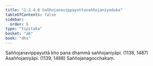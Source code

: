 ```yaml
---
title: "1.2.4.6 Saññojanavippayuttasaññojaniyaduka"
tableOfContents: false
sidebar:
  order: 6
type: "tipitaka"
basket: "ab"
book: "dhs"
---
```



<DynamicBreadcrumb />

<Division number="47" book="dhs" bookNo="29" page="8">

<Paragraph number="120" book="dhs">
Saññojanavippayuttā kho pana dhammā saññojaniyāpi. (<Emphasis>1138, 1487</Emphasis>)
</Paragraph>

<Paragraph number="121" book="dhs">
Asaññojaniyāpi. (<Emphasis>1139, 1488</Emphasis>)

</Paragraph>
</Division>

<Paragraph number="122" type="center" book="dhs">
Saññojanagocchakaṃ.
</Paragraph>